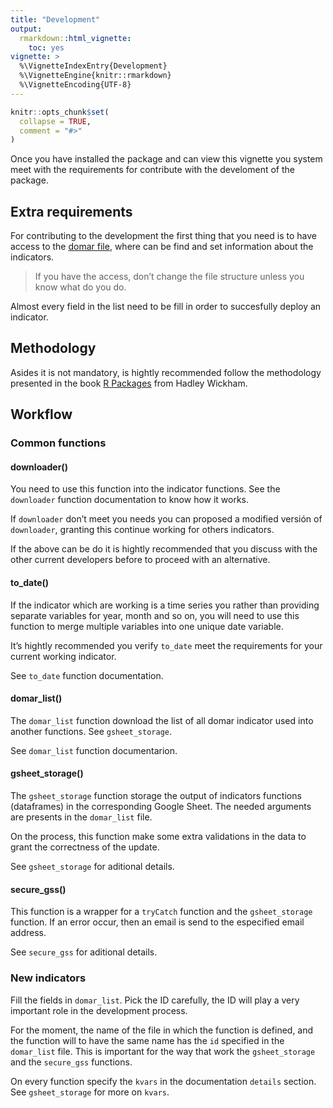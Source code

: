 ```yaml
---
title: "Development"
output: 
  rmarkdown::html_vignette:
    toc: yes
vignette: >
  %\VignetteIndexEntry{Development}
  %\VignetteEngine{knitr::rmarkdown}
  %\VignetteEncoding{UTF-8}
---
```


```r
knitr::opts_chunk$set(
  collapse = TRUE,
  comment = "#>"
)
```


Once you have installed the package and can view this vignette you system meet with the requirements for contribute with the develoment of the package.

## Extra requirements

For contributing to the development the first thing that you need is to have access to the [domar file](https://docs.google.com/spreadsheets/d/1svANACeWShYC--wm7wwSKaUn_bF_xXuF81SnV8yMeb8/edit#gid=0), where can be find and set information about the indicators.

> If you have the access, don't change the file structure unless you know what do you do.

Almost every field in the list need to be fill in order to succesfully deploy an indicator.

## Methodology

Asides it is not mandatory, is hightly recommended follow the methodology presented in the book [R Packages](https://r-pkgs.org/) from Hadley Wickham.

## Workflow

### Common functions

#### downloader()

You need to use this function into the indicator functions. See the `downloader` function documentation to know how it works.

If `downloader` don't meet you needs you can proposed a modified versión of `downloader`, granting this continue working for others indicators.

If the above can be do it is hightly recommended that you discuss with the other current developers before to proceed with an alternative.

#### to_date()

If the indicator which are working is a time series you rather than providing separate variables for year, month and so on, you will need to use this function to merge multiple variables into one unique date variable.

It's hightly recommended you verify `to_date` meet the requirements for your current working indicator.

See `to_date` function documentation.

#### domar_list()

The `domar_list` function download the list of all domar indicator used into another functions. See `gsheet_storage`.

See `domar_list` function documentarion.

#### gsheet_storage()

The `gsheet_storage` function storage the output of indicators functions (dataframes) in the corresponding Google Sheet. The needed arguments are presents in the `domar_list` file.

On the process, this function make some extra validations in the data to grant the correctness of the update.

See `gsheet_storage` for aditional details.

#### secure_gss()

This function is a wrapper for a `tryCatch` function and the `gsheet_storage` function. If an error occur, then an email is send to the especified email address.

See `secure_gss` for aditional details.

### New indicators

Fill the fields in `domar_list`. Pick the ID carefully, the ID will play a very important role in the development process.

For the moment, the name of the file in which the function is defined, and the function will to have the same name has the `id` specified in the `domar_list` file. This is important for the way that work the `gsheet_storage` and the `secure_gss` functions.

On every function specify the `kvars` in the documentation `details` section. See `gsheet_storage` for more on `kvars`.
